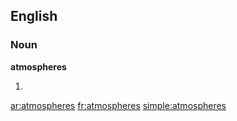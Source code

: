 ==English==

===Noun===
'''atmospheres'''

# {{plural of|[[atmosphere]]}}

[[ar:atmospheres]]
[[fr:atmospheres]]
[[simple:atmospheres]]